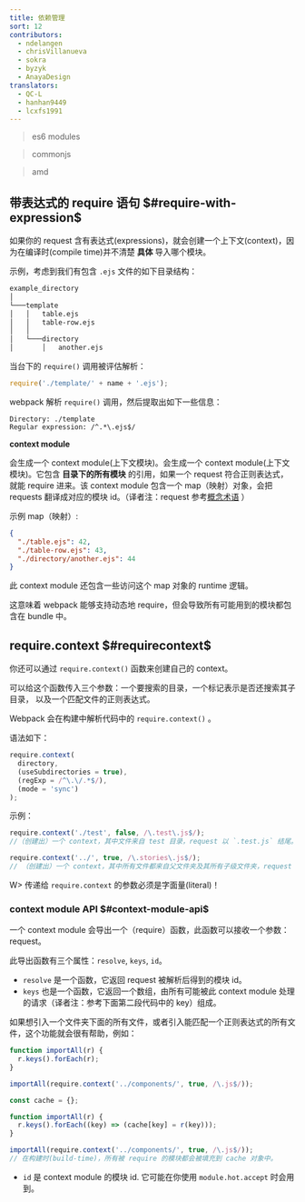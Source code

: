```yaml
---
title: 依赖管理
sort: 12
contributors:
  - ndelangen
  - chrisVillanueva
  - sokra
  - byzyk
  - AnayaDesign
translators:
  - QC-L
  - hanhan9449
  - lcxfs1991
---
```


> es6 modules

> commonjs

> amd

## 带表达式的 require 语句 $#require-with-expression$

如果你的 request 含有表达式(expressions)，就会创建一个上下文(context)，因为在编译时(compile time)并不清楚 **具体** 导入哪个模块。

示例，考虑到我们有包含 `.ejs` 文件的如下目录结构：

```bash
example_directory
│
└───template
│   │   table.ejs
│   │   table-row.ejs
│   │
│   └───directory
│       │   another.ejs
```

当台下的 `require()` 调用被评估解析：

```javascript
require('./template/' + name + '.ejs');
```

webpack 解析 `require()` 调用，然后提取出如下一些信息：

```code
Directory: ./template
Regular expression: /^.*\.ejs$/
```

**context module**

会生成一个 context module(上下文模块)。会生成一个 context module(上下文模块)。它包含 **目录下的所有模块** 的引用，如果一个 request 符合正则表达式，就能 require 进来。该 context module 包含一个 map（映射）对象，会把 requests 翻译成对应的模块 id。（译者注：request 参考[概念术语](https://webpack.docschina.org/glossary/) ）

示例 map（映射）:

```json
{
  "./table.ejs": 42,
  "./table-row.ejs": 43,
  "./directory/another.ejs": 44
}
```

此 context module 还包含一些访问这个 map 对象的 runtime 逻辑。

这意味着 webpack 能够支持动态地 require，但会导致所有可能用到的模块都包含在 bundle 中。

## require.context $#requirecontext$

你还可以通过 `require.context()` 函数来创建自己的 context。

可以给这个函数传入三个参数：一个要搜索的目录，一个标记表示是否还搜索其子目录，
以及一个匹配文件的正则表达式。

Webpack 会在构建中解析代码中的 `require.context()` 。

语法如下：

```javascript
require.context(
  directory,
  (useSubdirectories = true),
  (regExp = /^\.\/.*$/),
  (mode = 'sync')
);
```

示例：

```javascript
require.context('./test', false, /\.test\.js$/);
//（创建出）一个 context，其中文件来自 test 目录，request 以 `.test.js` 结尾。
```

```javascript
require.context('../', true, /\.stories\.js$/);
// （创建出）一个 context，其中所有文件都来自父文件夹及其所有子级文件夹，request 以 `.stories.js` 结尾。
```

W> 传递给 `require.context` 的参数必须是字面量(literal)！

### context module API $#context-module-api$

一个 context module 会导出一个（require）函数，此函数可以接收一个参数：request。

此导出函数有三个属性：`resolve`, `keys`, `id`。

- `resolve` 是一个函数，它返回 request 被解析后得到的模块 id。
- `keys` 也是一个函数，它返回一个数组，由所有可能被此 context module 处理的请求（译者注：参考下面第二段代码中的 key）组成。

如果想引入一个文件夹下面的所有文件，或者引入能匹配一个正则表达式的所有文件，这个功能就会很有帮助，例如：

```javascript
function importAll(r) {
  r.keys().forEach(r);
}

importAll(require.context('../components/', true, /\.js$/));
```

```javascript
const cache = {};

function importAll(r) {
  r.keys().forEach((key) => (cache[key] = r(key)));
}

importAll(require.context('../components/', true, /\.js$/));
// 在构建时(build-time)，所有被 require 的模块都会被填充到 cache 对象中。
```

- `id` 是 context module 的模块 id. 它可能在你使用 `module.hot.accept` 时会用到。
